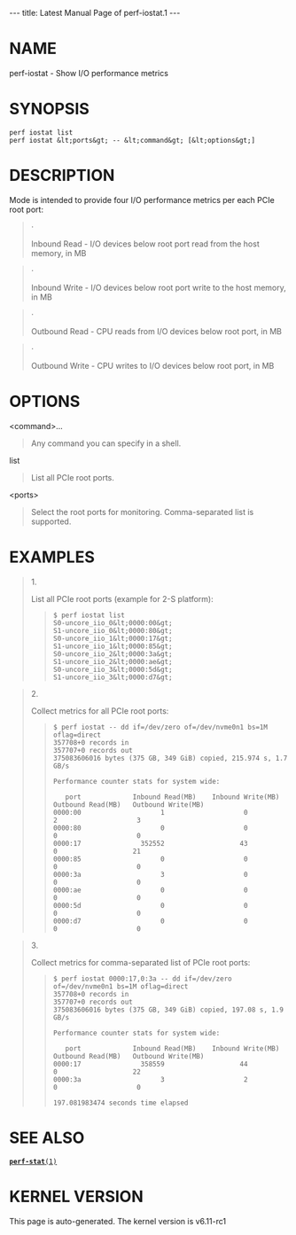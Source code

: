 ---
title: Latest Manual Page of perf-iostat.1
---


= NAME =

perf-iostat - Show I/O performance metrics

= SYNOPSIS =

<pre>perf iostat list
perf iostat &lt;ports&gt; -- &lt;command&gt; [&lt;options&gt;]</pre>
= DESCRIPTION =

Mode is intended to provide four I/O performance metrics per each PCIe root port:

<blockquote>·

Inbound Read - I/O devices below root port read from the host memory, in MB
</blockquote>
<blockquote>·

Inbound Write - I/O devices below root port write to the host memory, in MB
</blockquote>
<blockquote>·

Outbound Read - CPU reads from I/O devices below root port, in MB
</blockquote>
<blockquote>·

Outbound Write - CPU writes to I/O devices below root port, in MB
</blockquote>
= OPTIONS =

&lt;command&gt;...

<blockquote>Any command you can specify in a shell.
</blockquote>
list

<blockquote>List all PCIe root ports.
</blockquote>
&lt;ports&gt;

<blockquote>Select the root ports for monitoring. Comma-separated list is supported.
</blockquote>
= EXAMPLES =

<blockquote>1.

List all PCIe root ports (example for 2-S platform):

<blockquote><pre>$ perf iostat list
S0-uncore_iio_0&lt;0000:00&gt;
S1-uncore_iio_0&lt;0000:80&gt;
S0-uncore_iio_1&lt;0000:17&gt;
S1-uncore_iio_1&lt;0000:85&gt;
S0-uncore_iio_2&lt;0000:3a&gt;
S1-uncore_iio_2&lt;0000:ae&gt;
S0-uncore_iio_3&lt;0000:5d&gt;
S1-uncore_iio_3&lt;0000:d7&gt;</pre></blockquote></blockquote>
<blockquote>2.

Collect metrics for all PCIe root ports:

<blockquote><pre>$ perf iostat -- dd if=/dev/zero of=/dev/nvme0n1 bs=1M oflag=direct
357708+0 records in
357707+0 records out
375083606016 bytes (375 GB, 349 GiB) copied, 215.974 s, 1.7 GB/s

Performance counter stats for system wide:

   port             Inbound Read(MB)    Inbound Write(MB)    Outbound Read(MB)   Outbound Write(MB)
0000:00                    1                    0                    2                    3
0000:80                    0                    0                    0                    0
0000:17               352552                   43                    0                   21
0000:85                    0                    0                    0                    0
0000:3a                    3                    0                    0                    0
0000:ae                    0                    0                    0                    0
0000:5d                    0                    0                    0                    0
0000:d7                    0                    0                    0                    0</pre></blockquote></blockquote>
<blockquote>3.

Collect metrics for comma-separated list of PCIe root ports:

<blockquote><pre>$ perf iostat 0000:17,0:3a -- dd if=/dev/zero of=/dev/nvme0n1 bs=1M oflag=direct
357708+0 records in
357707+0 records out
375083606016 bytes (375 GB, 349 GiB) copied, 197.08 s, 1.9 GB/s

Performance counter stats for system wide:

   port             Inbound Read(MB)    Inbound Write(MB)    Outbound Read(MB)   Outbound Write(MB)
0000:17               358559                   44                    0                   22
0000:3a                    3                    2                    0                    0

197.081983474 seconds time elapsed</pre></blockquote></blockquote>
= SEE ALSO =

[[Latest Manual Page of perf-stat.1|<tt>'''perf-stat'''(1)</tt>]]


= KERNEL VERSION =

This page is auto-generated.  The kernel version is v6.11-rc1
